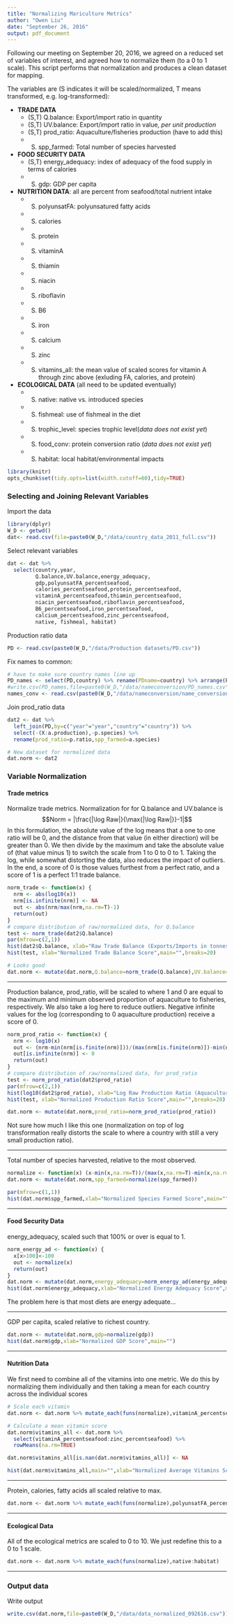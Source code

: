 ```yaml
---
title: "Normalizing Mariculture Metrics"
author: "Owen Liu"
date: "September 26, 2016"
output: pdf_document
---
```


Following our meeting on September 20, 2016, we agreed on a reduced set of variables of interest, and agreed how to normalize them (to a 0 to 1 scale).  This script performs that normalization and produces a clean dataset for mapping.

The variables are (S indicates it will be scaled/normalized, T means transformed, e.g. log-transformed):

* __TRADE DATA__
    + (S,T) Q.balance: Export/import ratio in quantity
    + (S,T) UV.balance: Export/import ratio in value, *per unit production*
    + (S,T) prod_ratio: Aquaculture/fisheries production (have to add this)
    + (S) spp_farmed: Total number of species harvested
  
* __FOOD SECURITY DATA__
    + (S,T) energy_adequacy: index of adequacy of the food supply in terms of calories
    + (S) gdp: GDP per capita
  
* __NUTRITION DATA__: all are percent from seafood/total nutrient intake
    + (S) polyunsatFA: polyunsatured fatty acids
    + (S) calories
    + (S) protein
    + (S) vitaminA
    + (S) thiamin
    + (S) niacin
    + (S) riboflavin
    + (S) B6
    + (S) iron
    + (S) calcium
    + (S) zinc
    + (S) vitamins_all: the mean value of scaled scores for vitamin A through zinc above (exluding FA, calories, and protein)

* __ECOLOGICAL DATA__ (all need to be updated eventually)
    + (S) native: native vs. introduced species
    + (S) fishmeal: use of fishmeal in the diet
    + (S) trophic_level: species trophic level(*data does not exist yet*)
    + (S) food_conv: protein conversion ratio (*data does not exist yet*) 
    + (S) habitat: local habitat/environmental impacts
    
```r
library(knitr)
opts_chunk$set(tidy.opts=list(width.cutoff=60),tidy=TRUE)
```
### Selecting and Joining Relevant Variables

Import the data

```r
library(dplyr)
W_D <- getwd()
dat<- read.csv(file=paste0(W_D,"/data/country_data_2011_full.csv"))
```

Select relevant variables
```r
dat <- dat %>%
  select(country,year,
         Q.balance,UV.balance,energy_adequacy,
         gdp,polyunsatFA_percentseafood,
         calories_percentseafood,protein_percentseafood,
         vitaminA_percentseafood,thiamin_percentseafood,
         niacin_percentseafood,riboflavin_percentseafood,
         B6_percentseafood,iron_percentseafood,
         calcium_percentseafood,zinc_percentseafood,
         native, fishmeal, habitat)
```

Production ratio data

```r
PD <- read.csv(paste0(W_D,"/data/Production datasets/PD.csv"))
```

Fix names to common:
```r
# have to make sure country names line up
PD_names <- select(PD,country) %>% rename(PDname=country) %>% arrange(PDname) %>% distinct()
#write.csv(PD_names,file=paste0(W_D,"/data/nameconversion/PD_names.csv"),row.names=F)
names_conv <- read.csv(paste0(W_D,"/data/nameconversion/name_conversion.csv"),stringsAsFactors = F)
```

Join prod_ratio data

```r
dat2 <- dat %>% 
  left_join(PD,by=c("year"="year","country"="country")) %>%
  select(-(X:a.production),-p.species) %>%
  rename(prod_ratio=p.ratio,spp_farmed=a.species)

# New dataset for normalized data
dat.norm <- dat2
```

### Variable Normalization

#### Trade metrics

Normalize trade metrics. Normalization for for Q.balance and UV.balance is $$Norm = |\frac{|\log Raw|}{\max{|\log Raw|}}-1|$$ In this formulation, the absolute value of the log means that a one to one ratio will be 0, and the distance from that value (in either direction) will be greater than 0. We then divide by the maximum and take the absolute value of (that value minus 1) to switch the scale from 1 to 0 to 0 to 1. Taking the log, while somewhat distorting the data, also reduces the impact of outliers. In the end, a score of 0 is those values furthest from a perfect ratio, and a score of 1 is a perfect 1:1 trade balance.

```r
norm_trade <- function(x) {
  nrm <- abs(log10(x))
  nrm[is.infinite(nrm)] <- NA
  out <- abs(nrm/max(nrm,na.rm=T)-1)
  return(out)
}
# compare distribution of raw/normalized data, for Q.balance
test <- norm_trade(dat2$Q.balance)
par(mfrow=c(2,1))
hist(dat2$Q.balance, xlab="Raw Trade Balance (Exports/Imports in tonnes)",main="",breaks=20)
hist(test, xlab="Normalized Trade Balance Score",main="",breaks=20)

# Looks good
dat.norm <- mutate(dat.norm,Q.balance=norm_trade(Q.balance),UV.balance=norm_trade(UV.balance))
```

***

Production balance, prod_ratio, will be scaled to where 1 and 0 are equal to the maximum and minimum observed proportion of aquaculture to fisheries, respectively. We also take a log here to reduce outliers. Negative infinite values for the log (corresponding to 0 aquaculture production) receive a score of 0.

```r
norm_prod_ratio <- function(x) {
  nrm <- log10(x)
  out <- (nrm-min(nrm[is.finite(nrm)]))/(max(nrm[is.finite(nrm)])-min(nrm[is.finite(nrm)]))
  out[is.infinite(nrm)] <- 0
  return(out)
}
# compare distribution of raw/normalized data, for prod_ratio
test <- norm_prod_ratio(dat2$prod_ratio)
par(mfrow=c(2,1))
hist(log10(dat2$prod_ratio), xlab="Log Raw Production Ratio (Aquaculture/Fisheries, in tonnes)",main="",breaks=20)
hist(test, xlab="Normalized Production Ratio Score",main="",breaks=20)

dat.norm <- mutate(dat.norm,prod_ratio=norm_prod_ratio(prod_ratio))
```

Not sure how much I like this one (normalization on top of log transformation really distorts the scale to where a country with still a very small production ratio).

***

Total number of species harvested, relative to the most observed.

```r
normalize <- function(x) (x-min(x,na.rm=T))/(max(x,na.rm=T)-min(x,na.rm=T))
dat.norm <- mutate(dat.norm,spp_farmed=normalize(spp_farmed))

par(mfrow=c(1,1))
hist(dat.norm$spp_farmed,xlab="Normalized Species Farmed Score",main="")
```

***

#### Food Security Data

energy_adequacy, scaled such that 100% or over is equal to 1.

```r
norm_energy_ad <- function(x) {
  x[x>100]<-100
  out <- normalize(x)
  return(out)
}
dat.norm <- mutate(dat.norm,energy_adequacy=norm_energy_ad(energy_adequacy))
hist(dat.norm$energy_adequacy,xlab="Normalized Energy Adequacy Score",main="")
```

The problem here is that most diets are energy adequate...

***

GDP per capita, scaled relative to richest country.

```r
dat.norm <- mutate(dat.norm,gdp=normalize(gdp))
hist(dat.norm$gdp,xlab="Normalized GDP Score",main="")
```

***

#### Nutrition Data

We first need to combine all of the vitamins into one metric. We do this by normalizing them individually and then taking a mean for each country across the individual scores

```r
# Scale each vitamin
dat.norm <- dat.norm %>% mutate_each(funs(normalize),vitaminA_percentseafood:zinc_percentseafood)

# Calculate a mean vitamin score
dat.norm$vitamins_all <- dat.norm %>% 
  select(vitaminA_percentseafood:zinc_percentseafood) %>% 
  rowMeans(na.rm=TRUE)

dat.norm$vitamins_all[is.nan(dat.norm$vitamins_all)] <- NA

hist(dat.norm$vitamins_all,main="",xlab="Normalized Average Vitamins Score")
```

***

Protein, calories, fatty acids all scaled relative to max.

```r
dat.norm <- dat.norm %>% mutate_each(funs(normalize),polyunsatFA_percentseafood:protein_percentseafood)
```

***

#### Ecological Data

All of the ecological metrics are scaled to 0 to 10. We just redefine this to a 0 to 1 scale.

```r
dat.norm <- dat.norm %>% mutate_each(funs(normalize),native:habitat)
```

***

### Output data

Write output

```r
write.csv(dat.norm,file=paste0(W_D,"/data/data_normalized_092616.csv"))
```